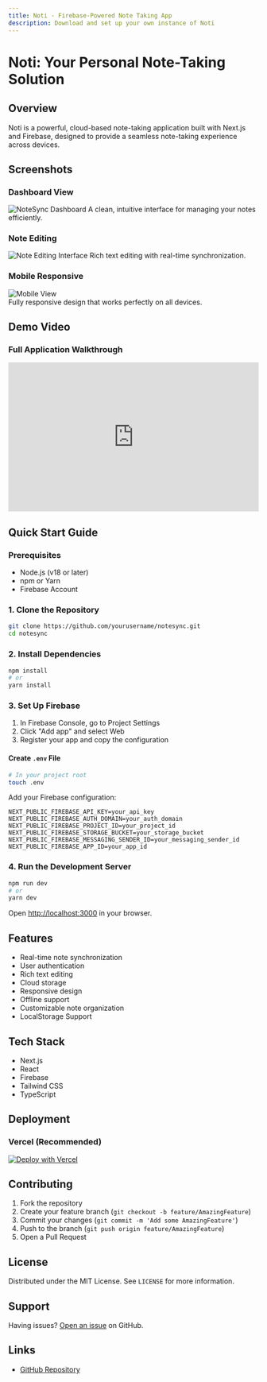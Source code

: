 ```yaml
---
title: Noti - Firebase-Powered Note Taking App
description: Download and set up your own instance of Noti
---
```



# Noti: Your Personal Note-Taking Solution

## Overview

Noti is a powerful, cloud-based note-taking application built with Next.js and Firebase, designed to provide a seamless note-taking experience across devices.

## Screenshots

### Dashboard View

![NoteSync Dashboard](/image.png)
A clean, intuitive interface for managing your notes efficiently.

### Note Editing

![Note Editing Interface](/img2.png)
Rich text editing with real-time synchronization.

### Mobile Responsive

<div className="mobile">
  <img
    src="/img3.png"
    alt="Mobile View"
    style={{ height: "300px", width: "auto" }}
  />
</div>
Fully responsive design that works perfectly on all devices.

## Demo Video

### Full Application Walkthrough

<div>
  <iframe
    className="hero"
    width="100%"
    height="300"
    src="https://www.youtube.com/embed/bE-5UZHbKxg"
    title="NoteSync App Walkthrough"
    frameBorder="0"
    allow="accelerometer; autoplay; clipboard-write; encrypted-media; gyroscope; picture-in-picture"
    allowFullScreen
  ></iframe>
</div>

## Quick Start Guide

### Prerequisites

- Node.js (v18 or later)
- npm or Yarn
- Firebase Account

### 1. Clone the Repository

```bash
git clone https://github.com/yourusername/notesync.git
cd notesync
```

### 2. Install Dependencies

```bash
npm install
# or
yarn install
```

### 3. Set Up Firebase

1. In Firebase Console, go to Project Settings
2. Click "Add app" and select Web
3. Register your app and copy the configuration

#### Create `.env` File

```bash
# In your project root
touch .env
```

Add your Firebase configuration:

```
NEXT_PUBLIC_FIREBASE_API_KEY=your_api_key
NEXT_PUBLIC_FIREBASE_AUTH_DOMAIN=your_auth_domain
NEXT_PUBLIC_FIREBASE_PROJECT_ID=your_project_id
NEXT_PUBLIC_FIREBASE_STORAGE_BUCKET=your_storage_bucket
NEXT_PUBLIC_FIREBASE_MESSAGING_SENDER_ID=your_messaging_sender_id
NEXT_PUBLIC_FIREBASE_APP_ID=your_app_id
```

### 4. Run the Development Server

```bash
npm run dev
# or
yarn dev
```

Open [http://localhost:3000](http://localhost:3000) in your browser.

## Features

- Real-time note synchronization
- User authentication
- Rich text editing
- Cloud storage
- Responsive design
- Offline support
- Customizable note organization
- LocalStorage Support

## Tech Stack

- Next.js
- React
- Firebase
- Tailwind CSS
- TypeScript

## Deployment

### Vercel (Recommended)

[![Deploy with Vercel](https://vercel.com/button)](https://vercel.com/new/clone?repository-url=https://github.com/tmonga2208/note-take)

## Contributing

1. Fork the repository
2. Create your feature branch (`git checkout -b feature/AmazingFeature`)
3. Commit your changes (`git commit -m 'Add some AmazingFeature'`)
4. Push to the branch (`git push origin feature/AmazingFeature`)
5. Open a Pull Request

## License

Distributed under the MIT License. See `LICENSE` for more information.

## Support

Having issues? [Open an issue](https://github.com/tmonga2208/note-take/issues) on GitHub.

## Links

- [GitHub Repository](https://github.com/tmonga2208/note-take)
